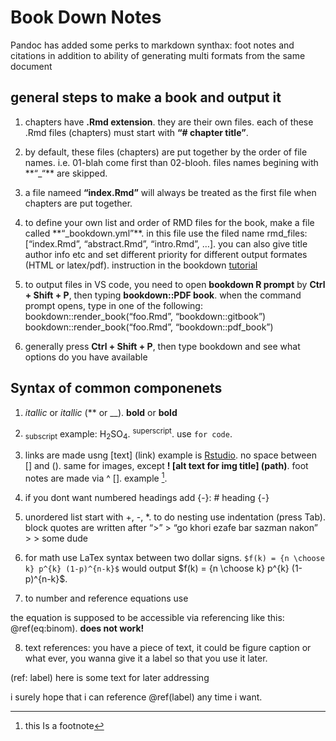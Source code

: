 # Book Down Notes
Pandoc has added some perks to markdown synthax: foot notes and citations in addition to ability of generating multi formats from the same document

## general steps to make a book and output it

1. chapters have **.Rmd extension**. they are their own files. each of these .Rmd files (chapters) must start with **"# chapter title"**. 

2. by default, these files (chapters) are put together by the order of file names. i.e. 01-blah come first than 02-blooh. files names begining with **"_"** are skipped. 

3. a file nameed **"index.Rmd"** will always be treated as the first file when chapters are put together.

4. to define your own list and order of RMD files for the book, make a file called **"_bookdown.yml"**. in this file use the filed name rmd_files:["index.Rmd", "abstract.Rmd", "intro.Rmd", ...]. you can also give title author info etc and set different priority for different output formates (HTML or latex/pdf). instruction in the bookdown [tutorial](https://bookdown.org/yihui/bookdown/usage.html)

5. to output files in VS code, you need to open **bookdown R prompt** by **Ctrl + Shift + P**, then typing **bookdown::PDF book**. when the command prompt opens, type in one of the following:
bookdown::render_book("foo.Rmd", "bookdown::gitbook")
bookdown::render_book("foo.Rmd", "bookdown::pdf_book")

6. generally press **Ctrl + Shift + P**, then type bookdown and see what options do you have available

## Syntax of common componenets

1. _itallic_ or *itallic* (** or __). __bold__ or **bold**

2.  ~subscript~ example: H~2~SO~4~. ^superscript^. use ` for code`. 

3. links are made usng [text] (link) example is [Rstudio](https://www.rstudio.com). no space between [] and (). same for images, except **! [alt text for img title] (path\to\image)**. foot notes are made via ^ []. example ^[this Is a footnote]. 

4. if you dont want numbered headings add {-}: # heading {-} 

5. unordered list start with +, -, *. to do nesting use indentation (press Tab). block quotes are written after ">"
> "go khori ezafe bar sazman nakon"
>
> some dude

6. for math use LaTex syntax between two dollar signs.
`$f(k) = {n \choose k} p^{k} (1-p)^{n-k}$` would output $f(k) = {n \choose k} p^{k} (1-p)^{n-k}$. 

7. to number and reference equations use
\begin{equation} 
    f\left(k\right) = \binom{n}{k} p^k\left(1-p\right){n-k}
    (\#eq:binom)
\end{equation}

the equation is supposed to be accessible via referencing like this: \@ref(eq:binom). **does not work!**

8. text references: you have a piece of text, it could be figure caption or what ever, you wanna give it a label so that you use it later.

(ref: label) here is some text for later addressing

i surely hope that i can reference \@ref(label) any time i want. 
